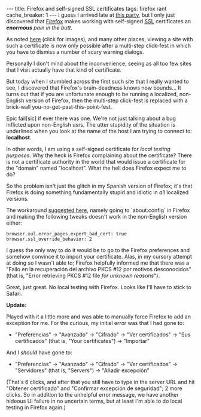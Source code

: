 ---
title: Firefox and self-signed SSL certificates
tags: firefox rant
cache_breaker: 1
---
I guess I arrived late at [http://www.google.com/search?q=firefox+self-signed+ssl+certificate this party], but I only just discovered that [[Firefox]] makes working with self-signed [[SSL]] certificates an <em><strong>enormous</strong> pain in the butt</em>.

As noted [http://royal.pingdom.com/2008/08/19/new-ssl-policy-in-firefox-hurting-tens-of-thousands-of-sites/ here] (click for images), and many other places, viewing a site with such a certificate is now only possible after a multi-step click-fest in which you have to dismiss a number of scary warning dialogs.

Personally I don't mind about the inconvenience, seeing as all too few sites that I visit actually have that kind of certificate.

But today when I stumbled across the first such site that I really wanted to see, I discovered that Firefox's brain-deadness knows now bounds... It turns out that if you are unfortunate enough to be running a localized, non-English version of Firefox, then the multi-step click-fest is replaced with a brick-wall you-no-get-past-this-point-fest.

{{firefox-braindead.png}}

Epic fail[sic] if ever there was one. We're not just talking about a bug inflicted upon non-English usrs. The utter stupidity of the situation is underlined when you look at the name of the host I am trying to connect to: '''localhost'''.

In other words, I am using a self-signed certificate for ''local testing purposes''. Why the heck is Firefox complaining about the certificate? There is not a certificate authority in the world that would issue a certificate for the "domain" named "localhost". What the hell does Firefox expect me to do?

So the problem isn't just the glitch in my Spanish version of Firefox; it's that Firefox is doing something fundamentally stupid and idiotic in ''all'' localized versions.

The workaround [http://tim.cexx.org/?p=558 suggested here], namely going to `about:config` in Firefox and making the following tweaks doesn't work in the non-English version either:

 browser.xul.error_pages.expert_bad_cert: true
 browser.ssl_override_behavior: 2

I guess the only way to do it would be to go to the Firefox preferences and somehow convince it to import your certificate. Alas, in my cursory attempt at doing so I wasn't able to; Firefox helpfully informed me that there was a "Fallo en la recuperación del archivo PKCS #12 por motivos desconocidos" (that is, "Error retrieving PKCS #12 file ''for unknown reasons''").

Great, just great. No local testing with Firefox. Looks like I'll have to stick to Safari.

'''Update:'''

Played with it a little more and was able to manually force Firefox to add an exception for me. For the curious, my initial error was that I had gone to:

* "Preferencias" -> "Avanzado" -> "Cifrado" -> "Ver certificados" -> "Sus certificados" (that is, "Your certificates") -> "Importar"

And I ''should'' have gone to:

* "Preferencias" -> "Avanzado" -> "Cifrado" -> "Ver certificados" -> "Servidores" (that is, "Servers") -> "Añadir excepción"

(That's 6 clicks, and after that you still have to type in the server URL and hit "Obtener certificado" and "Confirmar excepción de seguridad"; 2 more clicks. So in addition to the unhelpful error message, we have another hideous UI failure in no uncertain terms, but at least I'm able to do local testing in Firefox again.)
